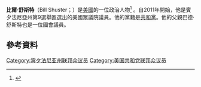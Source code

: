'''比爾·舒斯特'''（Bill Shuster；{{bd|1961年|1月10日}}）是[[美國|美國]]的一位政治人物<ref>{{Cite web |url=http://freepages.genealogy.rootsweb.ancestry.com/~battle/reps/shuster.htm |title=存档副本 |access-date=2016-01-04 |archive-url=https://web.archive.org/web/20150925115534/http://freepages.genealogy.rootsweb.ancestry.com/~battle/reps/shuster.htm |archive-date=2015-09-25 |dead-url=yes }}</ref> 。自2011年開始，他是賓夕法尼亞州第9選舉區選出的美國眾議院議員。他的黨籍是[[共和黨_(美國)|共和黨]]。他的父親巴德·舒斯特也是一位國會議員。
== 參考資料 ==
{{reflist}}
{{US-poli-bio-stub}}
{{normdaten}}
{{DEFAULTSORT:shuster}}
[[Category:宾夕法尼亚州联邦众议员|Category:宾夕法尼亚州联邦众议员]]
[[Category:美国共和党联邦众议员|Category:美国共和党联邦众议员]]